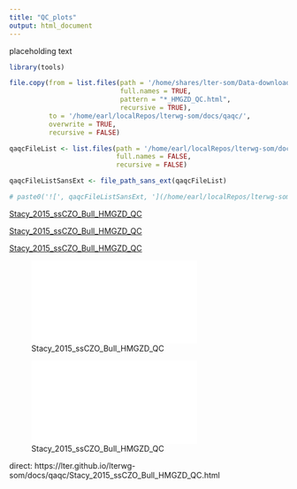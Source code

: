```yaml
---
title: "QC_plots"
output: html_document
---
```


placeholding text

```r

library(tools)
```


```r

file.copy(from = list.files(path = '/home/shares/lter-som/Data-downloads/',
                            full.names = TRUE,
                            pattern = "*_HMGZD_QC.html",
                            recursive = TRUE),
          to = '/home/earl/localRepos/lterwg-som/docs/qaqc/',
          overwrite = TRUE,
          recursive = FALSE)
```

```r

qaqcFileList <- list.files(path = '/home/earl/localRepos/lterwg-som/docs/qaqc/',
                           full.names = FALSE,
                           recursive = FALSE)

qaqcFileListSansExt <- file_path_sans_ext(qaqcFileList)

```

```r

# paste0('![', qaqcFileListSansExt, '](/home/earl/localRepos/lterwg-som/docs/qaqc/', qaqcFileList, ')')
```


[Stacy_2015_ssCZO_Bull_HMGZD_QC](/home/earl/localRepos/lterwg-som/docs/qaqc/Stacy_2015_ssCZO_Bull_HMGZD_QC.html)

[Stacy_2015_ssCZO_Bull_HMGZD_QC](/docs/qaqc/Stacy_2015_ssCZO_Bull_HMGZD_QC.html)

[Stacy_2015_ssCZO_Bull_HMGZD_QC](docs/qaqc/Stacy_2015_ssCZO_Bull_HMGZD_QC.html)

![Stacy_2015_ssCZO_Bull_HMGZD_QC](/docs/qaqc/Stacy_2015_ssCZO_Bull_HMGZD_QC.html)

![Stacy_2015_ssCZO_Bull_HMGZD_QC](docs/qaqc/Stacy_2015_ssCZO_Bull_HMGZD_QC.html)

direct: https://lter.github.io/lterwg-som/docs/qaqc/Stacy_2015_ssCZO_Bull_HMGZD_QC.html

<!-- [Stacy_2015_ssCZO_Bull_HMGZD_QC](https://lter.github.io/lterwg-som/docs/qaqc/Stacy_2015_ssCZO_Bull_HMGZD_QC.html) -->